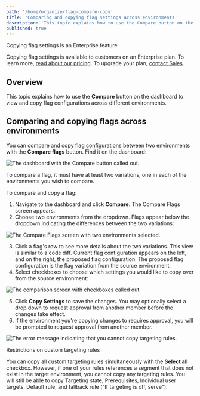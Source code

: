 ```yaml
---
path: '/home/organize/flag-compare-copy'
title: 'Comparing and copying flag settings across environments'
description: 'This topic explains how to use the Compare button on the dashboard to view and copy flag configurations across different environments.'
published: true
---
```


<Callout intent="primary">
<CalloutTitle>Copying flag settings is an Enterprise feature</CalloutTitle>
<CalloutDescription>

Copying flag settings is available to customers on an Enterprise plan. To learn more, [read about our pricing](https://launchdarkly.com/pricing/). To upgrade your plan, [contact Sales](https://launchdarkly.com/contact-sales/).

</CalloutDescription>
</Callout>

## Overview

This topic explains how to use the **Compare** button on the dashboard to view and copy flag configurations across different environments.

## Comparing and copying flags across environments

You can compare and copy flag configurations between two environments with the **Compare flags** button. Find it on the dashboard:

![The dashboard with the Compare button called out.](../../images/flag-compare-callout-old.png)


To compare a flag, it must have at least two variations, one in each of the environments you wish to compare.

To compare and copy a flag:

1. Navigate to the dashboard and click **Compare**. The Compare Flags screen appears.
2. Choose two environments from the dropdown. Flags appear below the dropdown indicating the differences between the two variations:

![The Compare Flags screen with two environments selected.](../../images/flag-comparing-two-environments-old.png)


3. Click a flag's row to see more details about the two variations. This view is similar to a code diff. Current flag configuration appears on the left, and on the right, the proposed flag configuration. The proposed flag configuration is the flag variation from the source environment.
4. Select checkboxes to choose which settings you would like to copy over from the source environment:

![The comparison screen with checkboxes called out.](../../images/flag-copy-options-callout.png)


5. Click **Copy Settings** to save the changes. You may optionally select a drop down to request approval from another member before the changes take effect. 
6. If the environment you're copying changes to requires approval, you will be prompted to request approval from another member. 

![The error message indicating that you cannot copy targeting rules.](../../images/flag-copy-error.png)

<Callout intent="alert">
<CalloutTitle>Restrictions on custom targeting rules</CalloutTitle>
<CalloutDescription>

You can copy all custom targeting rules simultaneously with the **Select all** checkbox. However, if one of your rules references a segment that does not exist in the target environment, you cannot copy any targeting rules. You will still be able to copy Targeting state, Prerequisites, Individual user targets, Default rule, and fallback rule ("If targeting is off, serve").

</CalloutDescription>
</Callout>
